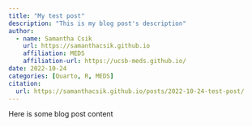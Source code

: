 ```yaml
---
title: "My test post"
description: "This is my blog post's description"
author: 
  - name: Samantha Csik
    url: https://samanthacsik.github.io
    affiliation: MEDS
    affiliation-url: https://ucsb-meds.github.io/
date: 2022-10-24
categories: [Quarto, R, MEDS]
citation: 
  url: https://samanthacsik.github.io/posts/2022-10-24-test-post/ 
---
```


Here is some blog post content
